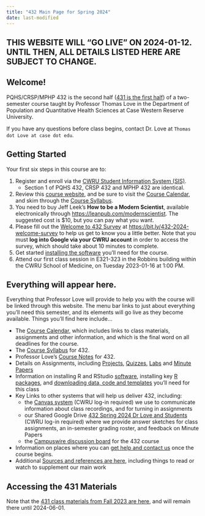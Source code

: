 ```yaml
---
title: "432 Main Page for Spring 2024"
date: last-modified
---
```


## THIS WEBSITE WILL "GO LIVE" ON 2024-01-12. UNTIL THEN, ALL DETAILS LISTED HERE ARE SUBJECT TO CHANGE.

## Welcome! 

PQHS/CRSP/MPHP 432 is the second half ([431 is the first half](https://thomaselove.github.io/431-2023/)) of a two-semester course taught by Professor Thomas Love in the Department of Population and Quantitative Health Sciences at Case Western Reserve University. 

If you have any questions before class begins, contact Dr. Love at `Thomas dot Love at case dot edu`.

## Getting Started

Your first six steps in this course are to:

1. Register and enroll via the [CWRU Student Information System (SIS)](https://sis.case.edu/).
    - Section 1 of PQHS 432, CRSP 432 and MPHP 432 are identical.
2. Review this [course website](https://thomaselove.github.io/432-2024/), and be sure to visit the [Course Calendar](calendar.qmd), and skim through the [Course Syllabus](https://thomaselove.github.io/432-syllabus-2024/).
3. You need to buy Jeff Leek's **How to be a Modern Scientist**, available electronically through <https://leanpub.com/modernscientist>. The suggested cost is $10, but you can pay what you want.
4. Please fill out the [Welcome to 432 Survey](https://bit.ly/432-2024-welcome-survey) at <https://bit.ly/432-2024-welcome-survey> to help us get to know you a little better. Note that you must **log into Google via your CWRU account** in order to access the survey, which should take about 10 minutes to complete.
5. Get started [installing the software](software.qmd) you'll need for the course.
6. Attend our first class session in E321-323 in the Robbins building within the CWRU School of Medicine, on Tuesday 2023-01-16 at 1:00 PM.

## Everything will appear here.

Everything that Professor Love will provide to help you with the course will be linked through this website. The menu bar links to just about everything you'll need this semester, and its elements will go live as they become available. Things you'll find here include...

- The [Course Calendar](calendar.qmd), which includes links to class materials, assignments and other information, and which is the final word on all deadlines for the course.
- The [Course Syllabus](https://thomaselove.github.io/432-syllabus-2024/) for 432.
- Professor Love's [Course Notes](https://thomaselove.github.io/432-notes/) for 432.
- Details on Assignments, including [Projects](projA.qmd), [Quizzes](quiz1.qmd), [Labs](lab1.qmd) and [Minute Papers](https://github.com/THOMASELOVE/432-minute-2024)
- Information on installing R and RStudio [software](software.qmd), installing key [R packages](software.qmd#r-packages-to-install), and [downloading data, code and templates](https://github.com/THOMASELOVE/432-data) you'll need for this class
- Key Links to other systems that will help us deliver 432, including:
    - the [Canvas system](https://canvas.case.edu/) (CWRU log-in required) we use to communicate information about class recordings, and for turning in assignments
    - our Shared Google Drive [432 Spring 2024 Dr Love and Students]() (CWRU log-in required) where we provide answer sketches for class assignments, an in-semester grading roster, and feedback on Minute Papers
    - the [Campuswire discussion board](https://campuswire.com/) for the 432 course
- Information on places where you can [get help and contact us](contact.qmd) once the course begins.
- Additional [Sources and references are here](https://github.com/THOMASELOVE/432-classes-2024/tree/main/sources), including things to read or watch to supplement our main work

## Accessing the 431 Materials

Note that the [431 class materials from Fall 2023 are here](https://thomaselove.github.io/431-2023/), and will remain there until 2024-06-01.

